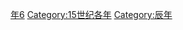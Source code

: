 {{Catnav|頁面分類|历史|歷史時代|年|15世纪各年}}
{{Commons category|1496}}

[[Category:1490年代|年6]]
[[Category:15世纪各年|Category:15世纪各年]]
[[Category:辰年|Category:辰年]]